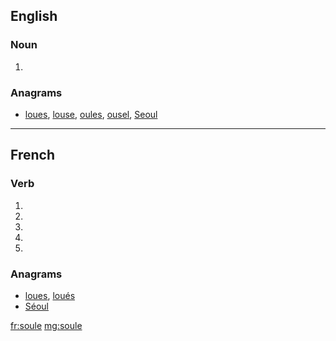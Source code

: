 {{also|soulé}}
==English==

===Noun===
{{en-noun}}

# {{obsolete spelling of|soul}}

===Anagrams===
* [[loues#English|loues]], [[louse#English|louse]], [[oules#English|oules]], [[ousel#English|ousel]], [[Seoul#English|Seoul]]

----

==French==

===Verb===
{{fr-verb-form}}

# {{conjugation of|souler||1|s|pres|ind|lang=fr}}
# {{conjugation of|souler||3|s|pres|ind|lang=fr}}
# {{conjugation of|souler||1|s|pres|sub|lang=fr}}
# {{conjugation of|souler||3|s|pres|sub|lang=fr}}
# {{conjugation of|souler||2|s|imp|lang=fr}}

===Anagrams===
* [[loues#French|loues]], [[loués#French|loués]]
* [[Séoul#French|Séoul]]

[[fr:soule]]
[[mg:soule]]